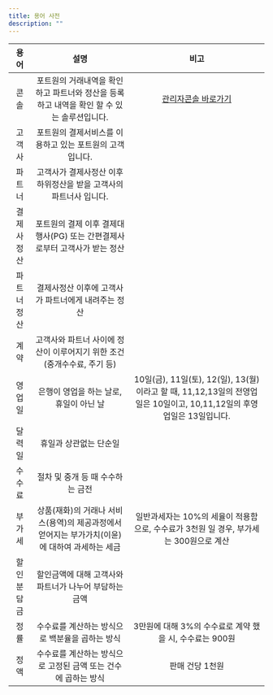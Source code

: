 ```yaml
---
title: 용어 사전
description: ""
---
```


|   용어   |                                             설명                                             |                                                         비고                                                        |
|:--------:|:--------------------------------------------------------------------------------------------:|:-------------------------------------------------------------------------------------------------------------------:|
|   콘솔   |  포트원의 거래내역을 확인하고 파트너와 정산을 등록하고 내역을 확인 할 수 있는 솔루션입니다.  |                                   [관리자콘솔 바로가기](https://admin.portone.io)                                   |
|  고객사  |                   포트원의 결제서비스를 이용하고 있는 포트원의 고객입니다.                   |                                                                                                                     |
|  파트너  |              고객사가 결제사정산 이후 하위정산을 받을 고객사의 파트너사 입니다.              |                                                                                                                     |
|결제사정산|          포트원의 결제 이후 결제대행사(PG) 또는 간편결제사로부터 고객사가 받는 정산          |                                                                                                                     |
|파트너정산|                      결제사정산 이후에 고객사가 파트너에게 내려주는 정산                     |                                                                                                                     |
|   계약   |            고객사와 파트너 사이에 정산이 이루어지기 위한 조건(중개수수료, 주기 등)           |                                                                                                                     |
|  영업일  |                            은행이 영업을 하는 날로, 휴일이 아닌 날                           |10일(금), 11일(토), 12(일), 13(월)이라고 할 때, 11,12,13일의 전영업일은 10일이고, 10,11,12일의 후영업일은 13일입니다.|
|  달력일  |                                    휴일과 상관없는 단순일                                    |                                                                                                                     |
|  수수료  |                               절차 및 중개 등 때 수수하는 금전                               |                                                                                                                     |
|  부가세  |상품(재화)의 거래나 서비스(용역)의 제공과정에서 얻어지는 부가가치(이윤)에 대하여 과세하는 세금|                일반과세자는 10%의 세율이 적용함으로, 수수료가 3천원 일 경우, 부가세는 300원으로 계산                |
|할인분담금|                    할인금액에 대해 고객사와 파트너가 나누어 부담하는 금액                    |                                                                                                                     |
|   정률   |                        수수료를 계산하는 방식으로 백분율을 곱하는 방식                       |                               3만원에 대해 3%의 수수료로 계약 했을 시, 수수료는 900원                               |
|   정액   |                수수료를 계산하는 방식으로 고정된 금액 또는 건수에 곱하는 방식                |                                                   판매 건당 1천원                                                   |
